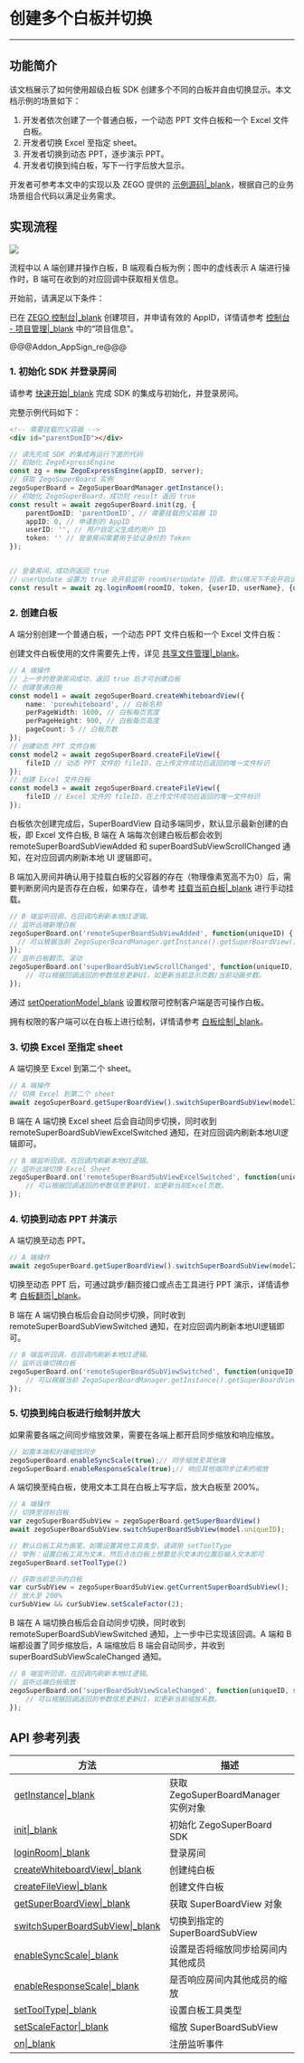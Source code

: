 # 创建多个白板并切换
 
- - -
## 功能简介
该文档展示了如何使用超级白板 SDK 创建多个不同的白板并自由切换显示。本文档示例的场景如下：
1. 开发者依次创建了一个普通白板，一个动态 PPT 文件白板和一个 Excel 文件白板。
2. 开发者切换 Excel 至指定 sheet。
3. 开发者切换到动态 PPT，逐步演示 PPT。
4. 开发者切换到纯白板，写下一行字后放大显示。

开发者可参考本文中的实现以及 ZEGO 提供的 [示例源码\|_blank](!Sample_Codes/Sample_Codes)，根据自己的业务场景组合代码以满足业务需求。

## 实现流程

<Frame width="512" height="auto" caption=""><img src="https://storage.zego.im/sdk-doc/Pics/WhiteboardView/Superboard_bestpractice_web.png" /></Frame>

流程中以 A 端创建并操作白板，B 端观看白板为例；图中的虚线表示 A 端进行操作时，B 端可在收到的对应回调中获取相关信息。

开始前，请满足以下条件：

已在 [ZEGO 控制台\|_blank](https://console.zego.im) 创建项目，并申请有效的 AppID，详情请参考 [控制台 - 项目管理\|_blank](#12107) 中的“项目信息”。

@@@Addon_AppSign_re@@@

### 1. 初始化 SDK 并登录房间

请参考 [快速开始\|_blank](!QuickStart/CreateWboard) 完成 SDK 的集成与初始化，并登录房间。

完整示例代码如下：


```html
<!-- 需要挂载的父容器 -->
<div id="parentDomID"></div>
```

```typescript
// 请先完成 SDK 的集成再运行下面的代码
// 初始化 ZegoExpressEngine
const zg = new ZegoExpressEngine(appID, server);
// 获取 ZegoSuperBoard 实例
zegoSuperBoard = ZegoSuperBoardManager.getInstance();
// 初始化 ZegoSuperBoard，成功则 result 返回 true  
const result = await zegoSuperBoard.init(zg, {
    parentDomID: 'parentDomID', // 需要挂载的父容器 ID
    appID: 0, // 申请到的 AppID
    userID: '', // 用户自定义生成的用户 ID
    token: '' // 登录房间需要用于验证身份的 Token
});


// 登录房间，成功则返回 true
// userUpdate 设置为 true 会开启监听 roomUserUpdate 回调，默认情况下不会开启该监听
const result = await zg.loginRoom(roomID, token, {userID, userName}, {userUpdate: true});
```

### 2. 创建白板

A 端分别创建一个普通白板，一个动态 PPT 文件白板和一个 Excel 文件白板：

<Note title="Note">

创建文件白板使用的文件需要先上传，详见 [共享文件管理\|_blank](!BasicFunction/File_manage)。

</Note>

```typescript
// A 端操作
// 上一步的登录房间成功，返回 true 后才可创建白板
// 创建普通白板
const model1 = await zegoSuperBoard.createWhiteboardView({
    name: 'purewhiteboard', // 白板名称
    perPageWidth: 1600, // 白板每页宽度
    perPageHeight: 900, // 白板每页高度
    pageCount: 5 // 白板页数
});
// 创建动态 PPT 文件白板
const model2 = await zegoSuperBoard.createFileView({
    fileID // 动态 PPT 文件的 fileID，在上传文件成功后返回的唯一文件标识
});
// 创建 Excel 文件白板
const model3 = await zegoSuperBoard.createFileView({
    fileID // Excel 文件的 fileID，在上传文件成功后返回的唯一文件标识
});
```
白板依次创建完成后，SuperBoardView 自动多端同步，默认显示最新创建的白板，即 Excel 文件白板, B 端在 A 端每次创建白板后都会收到 remoteSuperBoardSubViewAdded 和 superBoardSubViewScrollChanged 通知，在对应回调内刷新本地 UI 逻辑即可。
<Warning title="Warning">

B 端加入房间并确认用于挂载白板的父容器的存在（物理像素宽高不为0）后，需要判断房间内是否存在白板，如果存在，请参考 [挂载当前白板\|_blank](11321#5_5) 进行手动挂载。

</Warning>

```typescript
// B 端监听回调，在回调内刷新本地UI逻辑。
// 监听远端新增白板
zegoSuperBoard.on('remoteSuperBoardSubViewAdded', function(uniqueID) {
  // 可以根据当前 ZegoSuperBoardManager.getInstance().getSuperBoardView().getCurrentSuperBoardSubView().getModel() 的信息更新UI，如更新当前显示白板/文件名称。
});
// 监听白板翻页、滚动
zegoSuperBoard.on('superBoardSubViewScrollChanged', function(uniqueID, page, step) {
    // 可以根据回调返回的参数信息更新UI，如更新当前显示页数/当前动画步数。
});
```

通过 [setOperationMode\|_blank](@setOperationMode) 设置权限可控制客户端是否可操作白板。

拥有权限的客户端可以在白板上进行绘制，详情请参考 [白板绘制\|_blank](!BasicFunction/Sketch)。

### 3. 切换 Excel 至指定 sheet

A 端切换至 Excel 到第二个 sheet。
```typescript
// A 端操作
// 切换 Excel 到第二个 sheet
await zegoSuperBoard.getSuperBoardView().switchSuperBoardSubView(model3.uniqueID, 1 );
```

B 端在 A 端切换 Excel sheet 后会自动同步切换，同时收到 remoteSuperBoardSubViewExcelSwitched 通知，在对应回调内刷新本地UI逻辑即可。
```typescript
// B 端监听回调，在回调内刷新本地UI逻辑。
// 监听远端切换 Excel Sheet
zegoSuperBoard.on('remoteSuperBoardSubViewExcelSwitched', function(uniqueID, sheetIndex) {
    // 可以根据回调返回的参数信息更新UI，如更新当前Excel页数。
});
```

### 4. 切换到动态 PPT 并演示

A 端切换至动态 PPT。
```typescript
// A 端操作
await zegoSuperBoard.getSuperBoardView().switchSuperBoardSubView(model2.uniqueID );
```
切换至动态 PPT 后，可通过跳步/翻页接口或点击工具进行 PPT 演示，详情请参考 [白板翻页\|_blank](!BasicFunction/flip)。

B 端在 A 端切换白板后会自动同步切换，同时收到 remoteSuperBoardSubViewSwitched 通知，在对应回调内刷新本地UI逻辑即可。
```typescript
// B 端监听回调，在回调内刷新本地UI逻辑。
// 监听远端切换白板
zegoSuperBoard.on('remoteSuperBoardSubViewSwitched', function(uniqueID) {
    // 可以根据当前 ZegoSuperBoardManager.getInstance().getSuperBoardView().getCurrentSuperBoardSubView().getModel() 的信息更新UI，如更新当前显示白板/文件名称。
});
```

### 5. 切换到纯白板进行绘制并放大
如果需要各端之间同步缩放效果，需要在各端上都开启同步缩放和响应缩放。
```typescript
// 如需本端和对端缩放同步
zegoSuperBoard.enableSyncScale(true);// 同步缩放至其他端
zegoSuperBoard.enableResponseScale(true);// 响应其他端同步过来的缩放
```

A 端切换至纯白板，使用文本工具在白板上写字后，放大白板至 200%。
```typescript
// A 端操作
// 切换至目标白板
var zegoSuperBoardSubView = zegoSuperBoard.getSuperBoardView()
await zegoSuperBoardSubView.switchSuperBoardSubView(model.uniqueID);

// 默认白板工具为画笔，如需设置其他工具类型，请调用 setToolType
// 举例：设置白板工具为文本，然后点击白板上想要显示文本的位置后输入文本即可
zegoSuperBoard.setToolType(2)

// 获取当前显示的白板
var curSubView = zegoSuperBoardSubView.getCurrentSuperBoardSubView();
// 放大至 200%
curSubView && curSubView.setScaleFactor(2);
```
B 端在 A 端切换白板后会自动同步切换，同时收到 remoteSuperBoardSubViewSwitched 通知，上一步中已实现该回调。A 端和 B 端都设置了同步缩放后，A 端缩放后 B 端会自动同步，并收到 superBoardSubViewScaleChanged 通知。

```typescript
// B 端监听回调，在回调内刷新本地UI逻辑。
// 监听远端白板缩放
zegoSuperBoard.on('superBoardSubViewScaleChanged', function(uniqueID, scale) {
    // 可以根据回调返回的参数信息更新UI，如更新当前缩放系数。
}); 
```

## API 参考列表
| 方法        | 描述           |
| ----------- | -------------- |
| [getInstance\|_blank](@getInstance)  | 获取 ZegoSuperBoardManager 实例对象  |
| [init\|_blank](@init)| 初始化 ZegoSuperBoard SDK  |
| [loginRoom\|_blank](/article/api?doc=Express_Video_SDK_API~javascript_web~class~ZegoExpressEngine#login-room) | 登录房间  |
| [createWhiteboardView\|_blank](@createWhiteboardView) | 创建纯白板  |
|[createFileView\|_blank](@createFileView)| 创建文件白板|
|[getSuperBoardView\|_blank](@getSuperBoardView)| 获取 SuperBoardView 对象|
|[switchSuperBoardSubView\|_blank](@switchSuperBoardSubView)| 切换到指定的 SuperBoardSubView|
|[enableSyncScale\|_blank](@enableSyncScale)| 设置是否将缩放同步给房间内其他成员|
|[enableResponseScale\|_blank](@enableResponseScale)| 是否响应房间内其他成员的缩放|
|[setToolType\|_blank](@setToolType)| 设置白板工具类型|
|[setScaleFactor\|_blank](@setScaleFactor)| 缩放 SuperBoardSubView|
|[on\|_blank](@on)| 注册监听事件 |

